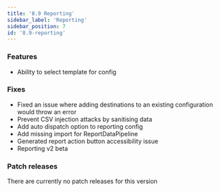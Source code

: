 ```yaml
---
title: '8.9 Reporting'
sidebar_label: 'Reporting'
sidebar_position: 7
id: '8.9-reporting'
---
```


### Features

* Ability to select template for config 

### Fixes

* Fixed an issue where adding destinations to an existing configuration would throw an error 
* Prevent CSV injection attacks by sanitising data 
* Add auto dispatch option to reporting config 
* Add missing import for ReportDataPipeline 
* Generated report action button accessibility issue 
* Reporting v2 beta 

### Patch releases

There are currently no patch releases for this version

